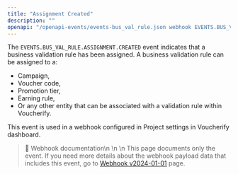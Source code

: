 ```yaml
---
title: "Assignment Created"
description: ""
openapi: "/openapi-events/events-bus_val_rule.json webhook EVENTS.BUS_VAL_RULE.ASSIGNMENT.CREATED"
---
```


The `EVENTS.BUS_VAL_RULE.ASSIGNMENT.CREATED` event indicates that a business validation rule has been assigned. A business validation rule can be assigned to a:
- Campaign,
- Voucher code,
- Promotion tier,
- Earning rule,
- Or any other entity that can be associated with a validation rule within Voucherify.

This event is used in a webhook configured in Project settings in Voucherify dashboard.

> 📘 Webhook documentation\n
>\n
>\n This page documents only the event. If you need more details about the webhook payload data that includes this event, go to [Webhook v2024-01-01](/api-reference/introduction-to-webhooks "Introduction to webhooks v2024-01-01") page.